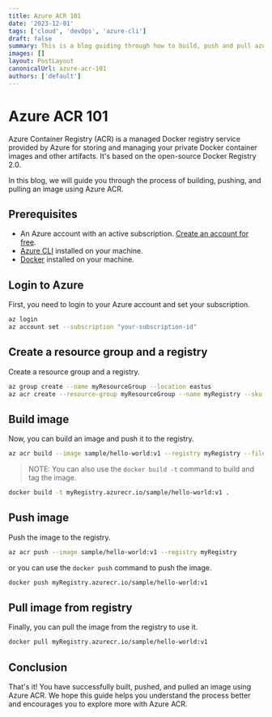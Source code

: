 ```yaml
---
title: Azure ACR 101
date: '2023-12-01'
tags: ['cloud', 'devOps', 'azure-cli']
draft: false
summary: This is a blog guiding through how to build, push and pull azure acr images.
images: []
layout: PostLayout
canonicalUrl: azure-acr-101
authors: ['default']
---
```


# Azure ACR 101

Azure Container Registry (ACR) is a managed Docker registry service provided by Azure for storing and managing your private Docker container images and other artifacts. It's based on the open-source Docker Registry 2.0.

In this blog, we will guide you through the process of building, pushing, and pulling an image using Azure ACR.

## Prerequisites

- An Azure account with an active subscription. [Create an account for free](https://azure.microsoft.com/en-us/free/).
- [Azure CLI](https://docs.microsoft.com/en-us/cli/azure/install-azure-cli) installed on your machine.
- [Docker](https://docs.docker.com/get-docker/) installed on your machine.

## Login to Azure

First, you need to login to your Azure account and set your subscription.

```bash
az login
az account set --subscription "your-subscription-id"
```

## Create a resource group and a registry

Create a resource group and a registry.

```bash
az group create --name myResourceGroup --location eastus
az acr create --resource-group myResourceGroup --name myRegistry --sku Basic
```

## Build image

Now, you can build an image and push it to the registry.

```bash
az acr build --image sample/hello-world:v1 --registry myRegistry --file Dockerfile .
```

> NOTE: You can also use the `docker build -t` command to build and tag the image.

```bash
docker build -t myRegistry.azurecr.io/sample/hello-world:v1 .
```

## Push image

Push the image to the registry.

```bash
az acr push --image sample/hello-world:v1 --registry myRegistry
```

or you can use the `docker push` command to push the image.

```bash
docker push myRegistry.azurecr.io/sample/hello-world:v1
```

## Pull image from registry

Finally, you can pull the image from the registry to use it.

```bash
docker pull myRegistry.azurecr.io/sample/hello-world:v1
```

## Conclusion

That's it! You have successfully built, pushed, and pulled an image using Azure ACR. We hope this guide helps you understand the process better and encourages you to explore more with Azure ACR.
